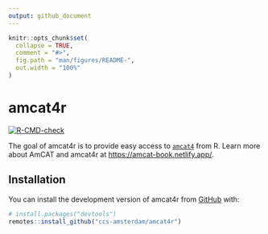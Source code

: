 ```yaml
---
output: github_document
---
```


<!-- README.md is generated from README.Rmd. Please edit that file -->

```r
knitr::opts_chunk$set(
  collapse = TRUE,
  comment = "#>",
  fig.path = "man/figures/README-",
  out.width = "100%"
)
```

# amcat4r

<!-- badges: start -->
[![R-CMD-check](https://github.com/ccs-amsterdam/amcat4r/actions/workflows/R-CMD-check.yaml/badge.svg)](https://github.com/ccs-amsterdam/amcat4r/actions/workflows/R-CMD-check.yaml)
<!-- badges: end -->

The goal of amcat4r is to provide easy access to [`amcat4`](https://github.com/ccs-amsterdam/amcat4) from R.
Learn more about AmCAT and amcat4r at <https://amcat-book.netlify.app/>.

## Installation

You can install the development version of amcat4r from [GitHub](https://github.com/) with:

``` r
# install.packages("devtools")
remotes::install_github("ccs-amsterdam/amcat4r")
```
